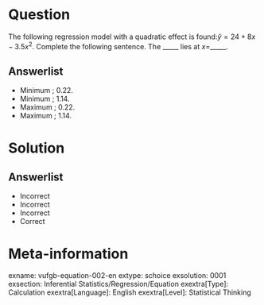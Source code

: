 Question
========
  
The following regression model with a quadratic effect is found:$\hat{y}=24+8x-3.5{x^{2}}$. Complete the following sentence. The _____ lies at *x*=_____.

  
Answerlist
----------
* Minimum ; 0.22.
* Minimum ; 1.14.
* Maximum ; 0.22.
* Maximum ; 1.14.

Solution
========

Answerlist
----------
* Incorrect
* Incorrect
* Incorrect
* Correct

Meta-information
================
exname: vufgb-equation-002-en
extype: schoice
exsolution: 0001
exsection: Inferential Statistics/Regression/Equation
exextra[Type]: Calculation
exextra[Language]: English
exextra[Level]: Statistical Thinking